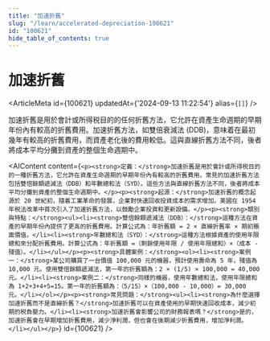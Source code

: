 ```yaml
---
title: "加速折舊"
slug: "/learn/accelerated-depreciation-100621"
id: "100621"
hide_table_of_contents: true
---
```



# 加速折舊

<ArticleMeta id={100621} updatedAt={'2024-09-13 11:22:54'} alias={`[]`} />
<div className='border-solid border-b border-t-0 my-4 border-[var(--ifm-color-gray-300)]' />

加速折舊是用於會計或所得税目的的任何折舊方法，它允許在資產生命週期的早期年份內有較高的折舊費用。加速折舊方法，如雙倍衰減法 (DDB)，意味着在最初幾年有較高的折舊費用，而資產老化後的費用較低。這與直線折舊方法不同，後者將成本平均分攤到資產的整個生命週期中。

<AIContent content={`<p><strong>定義：</strong>加速折舊是用於會計或所得税目的的一種折舊方法，它允許在資產生命週期的早期年份內有較高的折舊費用。常見的加速折舊方法包括雙倍餘額遞減法（DDB）和年數總和法（SYD）。這些方法與直線折舊方法不同，後者將成本平均分攤到資產的整個生命週期中。</p><p><strong>起源：</strong>加速折舊的概念起源於 20 世紀初，隨着工業革命的發展，企業對快速回收投資成本的需求增加。美國在 1954 年税法改革中首次引入了加速折舊方法，以鼓勵企業投資和更新設備。</p><p><strong>類別與特點：</strong><ul><li><strong>雙倍餘額遞減法（DDB）：</strong>這種方法在資產的早期年份內提供了更高的折舊費用。計算公式為：年折舊額 = 2 × 直線折舊率 × 期初賬面價值。</li><li><strong>年數總和法（SYD）：</strong>這種方法根據資產的使用年限總和來分配折舊費用。計算公式為：年折舊額 =（剩餘使用年限 / 使用年限總和）×（成本 - 殘值）。</li></ul></p><p><strong>具體案例：</strong><ol><li><strong>案例一：</strong>某公司購買了一台價值 100,000 元的機器，預計使用壽命為 5 年，殘值為 10,000 元。使用雙倍餘額遞減法，第一年的折舊額為：2 × (1/5) × 100,000 = 40,000 元。</li><li><strong>案例二：</strong>同樣的機器，使用年數總和法，使用年限總和為 1+2+3+4+5=15。第一年的折舊額為：（5/15）×（100,000 - 10,000）= 30,000 元。</li></ol></p><p><strong>常見問題：</strong><ul><li><strong>為什麼選擇加速折舊而不是直線折舊？</strong>加速折舊可以在資產使用的早期快速回收成本，減少初期的税負壓力。</li><li><strong>加速折舊會影響公司的財務報表嗎？</strong>是的，加速折舊會在早期增加折舊費用，減少淨利潤，但也會在後期減少折舊費用，增加淨利潤。</li></ul></p>`} id={100621} />
